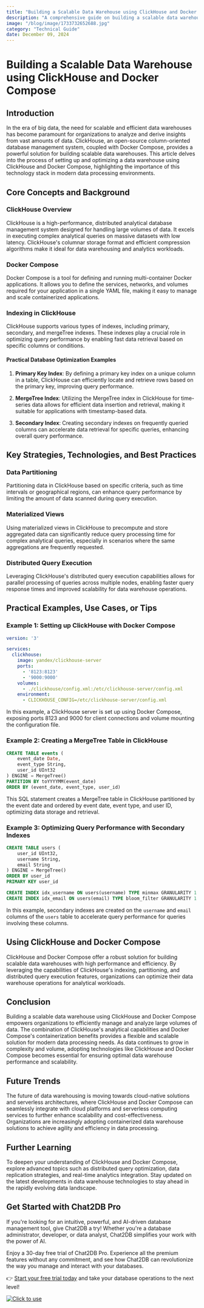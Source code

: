```yaml
---
title: "Building a Scalable Data Warehouse using ClickHouse and Docker Compose"
description: "A comprehensive guide on building a scalable data warehouse using ClickHouse and Docker Compose, exploring the key concepts, strategies, practical examples, and tools involved."
image: "/blog/image/1733732652688.jpg"
category: "Technical Guide"
date: December 09, 2024
---
```


# Building a Scalable Data Warehouse using ClickHouse and Docker Compose


<Authors date="December 09, 2024">
  <Author name="Jing" link="https://chat2db.ai" />
</Authors>

## Introduction

In the era of big data, the need for scalable and efficient data warehouses has become paramount for organizations to analyze and derive insights from vast amounts of data. ClickHouse, an open-source column-oriented database management system, coupled with Docker Compose, provides a powerful solution for building scalable data warehouses. This article delves into the process of setting up and optimizing a data warehouse using ClickHouse and Docker Compose, highlighting the importance of this technology stack in modern data processing environments.

## Core Concepts and Background

### ClickHouse Overview

ClickHouse is a high-performance, distributed analytical database management system designed for handling large volumes of data. It excels in executing complex analytical queries on massive datasets with low latency. ClickHouse's columnar storage format and efficient compression algorithms make it ideal for data warehousing and analytics workloads.

### Docker Compose

Docker Compose is a tool for defining and running multi-container Docker applications. It allows you to define the services, networks, and volumes required for your application in a single YAML file, making it easy to manage and scale containerized applications.

### Indexing in ClickHouse

ClickHouse supports various types of indexes, including primary, secondary, and mergeTree indexes. These indexes play a crucial role in optimizing query performance by enabling fast data retrieval based on specific columns or conditions.

#### Practical Database Optimization Examples

1. **Primary Key Index**: By defining a primary key index on a unique column in a table, ClickHouse can efficiently locate and retrieve rows based on the primary key, improving query performance.

2. **MergeTree Index**: Utilizing the MergeTree index in ClickHouse for time-series data allows for efficient data insertion and retrieval, making it suitable for applications with timestamp-based data.

3. **Secondary Index**: Creating secondary indexes on frequently queried columns can accelerate data retrieval for specific queries, enhancing overall query performance.

## Key Strategies, Technologies, and Best Practices

### Data Partitioning

Partitioning data in ClickHouse based on specific criteria, such as time intervals or geographical regions, can enhance query performance by limiting the amount of data scanned during query execution.

### Materialized Views

Using materialized views in ClickHouse to precompute and store aggregated data can significantly reduce query processing time for complex analytical queries, especially in scenarios where the same aggregations are frequently requested.

### Distributed Query Execution

Leveraging ClickHouse's distributed query execution capabilities allows for parallel processing of queries across multiple nodes, enabling faster query response times and improved scalability for data warehouse operations.

## Practical Examples, Use Cases, or Tips

### Example 1: Setting up ClickHouse with Docker Compose

```yaml
version: '3'

services:
  clickhouse:
    image: yandex/clickhouse-server
    ports:
      - '8123:8123'
      - '9000:9000'
    volumes:
      - ./clickhouse/config.xml:/etc/clickhouse-server/config.xml
    environment:
      - CLICKHOUSE_CONFIG=/etc/clickhouse-server/config.xml
```

In this example, a ClickHouse server is set up using Docker Compose, exposing ports 8123 and 9000 for client connections and volume mounting the configuration file.

### Example 2: Creating a MergeTree Table in ClickHouse

```sql
CREATE TABLE events (
    event_date Date,
    event_type String,
    user_id UInt32
) ENGINE = MergeTree()
PARTITION BY toYYYYMM(event_date)
ORDER BY (event_date, event_type, user_id)
```

This SQL statement creates a MergeTree table in ClickHouse partitioned by the event date and ordered by event date, event type, and user ID, optimizing data storage and retrieval.

### Example 3: Optimizing Query Performance with Secondary Indexes

```sql
CREATE TABLE users (
    user_id UInt32,
    username String,
    email String
) ENGINE = MergeTree()
ORDER BY user_id
PRIMARY KEY user_id

CREATE INDEX idx_username ON users(username) TYPE minmax GRANULARITY 1
CREATE INDEX idx_email ON users(email) TYPE bloom_filter GRANULARITY 1
```

In this example, secondary indexes are created on the `username` and `email` columns of the `users` table to accelerate query performance for queries involving these columns.

## Using ClickHouse and Docker Compose

ClickHouse and Docker Compose offer a robust solution for building scalable data warehouses with high performance and efficiency. By leveraging the capabilities of ClickHouse's indexing, partitioning, and distributed query execution features, organizations can optimize their data warehouse operations for analytical workloads.

## Conclusion

Building a scalable data warehouse using ClickHouse and Docker Compose empowers organizations to efficiently manage and analyze large volumes of data. The combination of ClickHouse's analytical capabilities and Docker Compose's containerization benefits provides a flexible and scalable solution for modern data processing needs. As data continues to grow in complexity and volume, adopting technologies like ClickHouse and Docker Compose becomes essential for ensuring optimal data warehouse performance and scalability.

## Future Trends

The future of data warehousing is moving towards cloud-native solutions and serverless architectures, where ClickHouse and Docker Compose can seamlessly integrate with cloud platforms and serverless computing services to further enhance scalability and cost-effectiveness. Organizations are increasingly adopting containerized data warehouse solutions to achieve agility and efficiency in data processing.

## Further Learning

To deepen your understanding of ClickHouse and Docker Compose, explore advanced topics such as distributed query optimization, data replication strategies, and real-time analytics integration. Stay updated on the latest developments in data warehouse technologies to stay ahead in the rapidly evolving data landscape.

## Get Started with Chat2DB Pro

If you're looking for an intuitive, powerful, and AI-driven database management tool, give Chat2DB a try! Whether you're a database administrator, developer, or data analyst, Chat2DB simplifies your work with the power of AI.

Enjoy a 30-day free trial of Chat2DB Pro. Experience all the premium features without any commitment, and see how Chat2DB can revolutionize the way you manage and interact with your databases.

👉 [Start your free trial today](https://chat2db.ai/pricing) and take your database operations to the next level!


[![Click to use](/image/blog/bg/chat2db.jpg)](https://chat2db.ai/)

